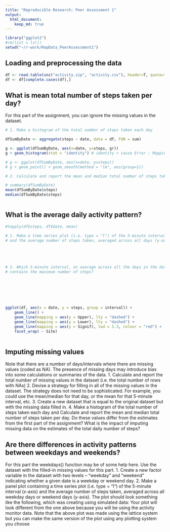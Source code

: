 ```yaml
---
title: "Reproducible Research: Peer Assessment 1"
output: 
  html_document:
    keep_md: true
---
```


```r
library("ggplot2")
#rm(list = ls())
setwd("~/r-work/RepData_PeerAssessment1")
```

## Loading and preprocessing the data

```r
df <- read.table(unz("activity.zip", "activity.csv"), header=T, quote="\"", sep=",") # , nrows=30
df <- df[complete.cases(df),]
```

## What is mean total number of steps taken per day?

For this part of the assignment, you can ignore the missing values in the dataset.

```r

# 1. Make a histogram of the total number of steps taken each day

dfSumByDate <- aggregate(steps ~ date, data = df, FUN = sum)

g <- ggplot(dfSumByDate, aes(x=date, y=steps, gr)) 
g + geom_histogram(stat = "identity") # identity < cause Error : Mapping a variable to y and also using stat="bin"

# g <- ggplot(dfSumByDate, aes(x=date, y=steps)) 
# g + geom_point() + geom_smooth(method = "lm", aes(group=1)) 

# 2. Calculate and report the mean and median total number of steps taken per day

# summary(dfSumByDate)
mean(dfSumByDate$steps)
median(dfSumByDate$steps)



```

## What is the average daily activity pattern?

```r
#tapply(df$steps, df$date, mean)

# 1. Make a time series plot (i.e. type = "l") of the 5-minute interval (x-axis)
# and the average number of steps taken, averaged across all days (y-axis)





# 2. Which 5-minute interval, on average across all the days in the dataset,
# contains the maximum number of steps?







ggplot(df, aes(x = date, y = steps, group = interval)) +
    geom_line() +
    geom_line(mapping = aes(y = Upper), lty = "dashed") +
    geom_line(mapping = aes(y = Lower), lty = "dashed") +
    geom_line(mapping = aes(y = Signif), lwd = 1.3, colour = "red") +
    facet_wrap( ~ Site)
    
```
    

## Imputing missing values
Note that there are a number of days/intervals where there are missing values
(coded as NA). The presence of missing days may introduce bias into some
calculations or summaries of the data.
1. Calculate and report the total number of missing values in the dataset
(i.e. the total number of rows with NAs)
2. Devise a strategy for filling in all of the missing values in the dataset. The
strategy does not need to be sophisticated. For example, you could use
the mean/median for that day, or the mean for that 5-minute interval, etc.
3. Create a new dataset that is equal to the original dataset but with the
missing data filled in.
4. Make a histogram of the total number of steps taken each day and Calculate
and report the mean and median total number of steps taken per day. Do
these values differ from the estimates from the first part of the assignment?
What is the impact of imputing missing data on the estimates of the total
daily number of steps?


## Are there differences in activity patterns between weekdays and weekends?
For this part the weekdays() function may be of some help here. Use the dataset
with the filled-in missing values for this part.
1. Create a new factor variable in the dataset with two levels – “weekday”
and “weekend” indicating whether a given date is a weekday or weekend
day.
2. Make a panel plot containing a time series plot (i.e. type = "l") of the
5-minute interval (x-axis) and the average number of steps taken, averaged
across all weekday days or weekend days (y-axis). The plot should look
something like the following, which was creating using simulated data:
Your plot will look different from the one above because you will be using
the activity monitor data. Note that the above plot was made using the lattice
system but you can make the same version of the plot using any plotting system
you choose



